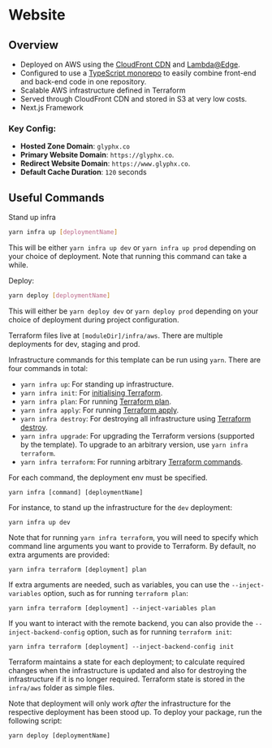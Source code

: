 # Website

## Overview

- Deployed on AWS using the [CloudFront CDN](https://aws.amazon.com/cloudfront/) and [Lambda@Edge](https://aws.amazon.com/lambda/edge/).
- Configured to use a [TypeScript monorepo](https://maxrohde.com/2021/11/20/the-ultimate-guide-to-typescript-monorepos/) to easily combine front-end and back-end code in one repository.
- Scalable AWS infrastructure defined in Terraform
- Served through CloudFront CDN and stored in S3 at very low costs.
- Next.js Framework

### Key Config:

- **Hosted Zone Domain**: `glyphx.co`
- **Primary Website Domain**: `https://glyphx.co`.
- **Redirect Website Domain**: `https://www.glyphx.co`.
- **Default Cache Duration**: `120` seconds

## Useful Commands

Stand up infra

```bash
yarn infra up [deploymentName]

```

This will be either `yarn infra up dev` or `yarn infra up prod` depending on your choice of deployment. Note that running this command can take a while.

Deploy:

```bash
yarn deploy [deploymentName]

```

This will either be `yarn deploy dev` or `yarn deploy prod` depending on your choice of deployment during project configuration.

Terraform files live at `[moduleDir]/infra/aws`. There are multiple deployments for dev, staging and prod.

Infrastructure commands for this template can be run using `yarn`. There are four commands in total:

- `yarn infra up`: For standing up infrastructure.
- `yarn infra init`: For [initialising Terraform](https://www.terraform.io/docs/commands/init.html).
- `yarn infra plan`: For running [Terraform plan](https://www.terraform.io/docs/commands/plan.html).
- `yarn infra apply`: For running [Terraform apply](https://www.terraform.io/docs/commands/apply.html).
- `yarn infra destroy`: For destroying all infrastructure using [Terraform destroy](https://www.terraform.io/docs/commands/destroy.html).
- `yarn infra upgrade`: For upgrading the Terraform versions (supported by the template). To upgrade to an arbitrary version, use `yarn infra terraform`.
- `yarn infra terraform`: For running arbitrary [Terraform commands](https://www.terraform.io/cli/commands).

For each command, the deployment env must be specified.

```
yarn infra [command] [deploymentName]

```

For instance, to stand up the infrastructure for the `dev` deployment:

```
yarn infra up dev

```

Note that for running `yarn infra terraform`, you will need to specify which command line arguments you want to provide to Terraform. By default, no extra arguments are provided:

```
yarn infra terraform [deployment] plan

```

If extra arguments are needed, such as variables, you can use the `--inject-variables` option, such as for running `terraform plan`:

```
yarn infra terraform [deployment] --inject-variables plan

```

If you want to interact with the remote backend, you can also provide the `--inject-backend-config` option, such as for running `terraform init`:

```
yarn infra terraform [deployment] --inject-backend-config init

```

Terraform maintains a state for each deployment; to calculate required changes when the infrastructure is updated and also for destroying the infrastructure if it is no longer required. Terraform state is stored in the `infra/aws` folder as simple files.

Note that deployment will only work _after_ the infrastructure for the respective deployment has been stood up. To deploy your package, run the following script:

```
yarn deploy [deploymentName]

```
